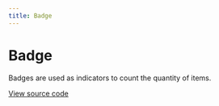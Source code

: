```yaml
---
title: Badge
---
```


# Badge

Badges are used as indicators to count the quantity of items.

[View source code](https://github.com/Spendesk/grapes/tree/master/src/components/Badge)
